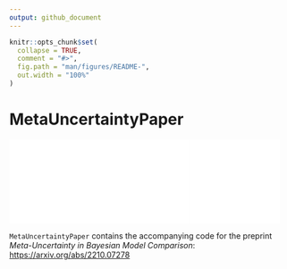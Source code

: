 ```yaml
---
output: github_document
---
```


<!-- README.md is generated from README.Rmd. Please edit that file -->

```r
knitr::opts_chunk$set(
  collapse = TRUE,
  comment = "#>",
  fig.path = "man/figures/README-",
  out.width = "100%"
)
```

# MetaUncertaintyPaper

<!-- badges: start -->
<!-- badges: end -->

![](output/plots/experiment-1-level-3-predictive-mixture-x-1.pdf){ width=32% }![](output/plots/experiment-1-level-3-predictive-mixture-x-2.pdf){ width=32% }![](output/plots/experiment-1-level-3-predictive-mixture-x-3.pdf){ width=32% }

`MetaUncertaintyPaper` contains the accompanying code for the preprint _Meta-Uncertainty in Bayesian Model Comparison_: [https://arxiv.org/abs/2210.07278](https://arxiv.org/abs/2210.07278)
